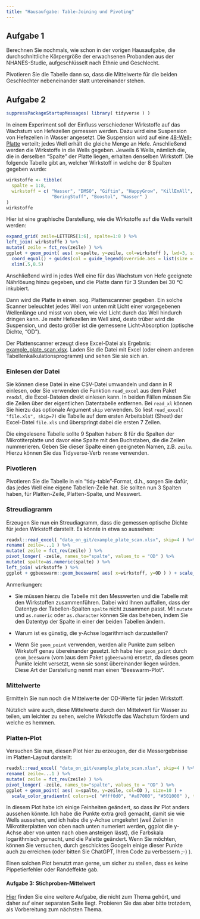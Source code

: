 ```yaml
---
title: "Hausaufgabe: Table-Joining und Pivoting"
---
```


## Aufgabe 1

Berechnen Sie nochmals, wie schon in der vorigen Hausaufgabe, die durchschnittliche Körpergröße
der erwachsenen Probanden aus der NHANES-Studie, aufgeschlüsselt nach Ethnie und Geschlecht.

Pivotieren Sie die Tabelle dann so, dass die Mittelwerte für die beiden Geschlechter nebeneinander statt untereinander stehen.

## Aufgabe 2

```r
suppressPackageStartupMessages( library( tidyverse ) )
```

In einem Experiment soll der Einfluss verschiedener Wirkstoffe auf das Wachstum von Hefezellen gemessen werden. Dazu wird eine Suspension von Hefezellen in Wasser angesetzt. Die Suspension wird auf eine [48-Well-Platte](https://de.wikipedia.org/wiki/Mikrotiterplatte) verteilt; jedes Well erhält die gleiche Menge an Hefe. Anschließend werden die Wirkstoffe in die Wells gegeben. Jeweils 6 Wells, nämlich die, die in derselben "Spalte" der Platte liegen, erhalten denselben Wirkstoff. Die folgende Tabelle gibt an, welcher Wirkstoff in welche der 8 Spalten gegeben wurde:

```r
wirkstoffe <- tibble(
  spalte = 1:8,
  wirkstoff = c( "Wasser", "DMSO", "Giftin", "HappyGrow", "KillEmAll", 
                 "BoringStuff", "Boostol", "Wasser" )
)
wirkstoffe
```
<!--
```r
# Code to make data

wirkstoffe$growth = c( 1, 1, .2, 3, .05, 1.2, 2, 1 )

expand_grid( spalte=1:8, zeile=LETTERS[1:6] ) %>%
left_join( wirkstoffe ) %>%
mutate( density = round( exp( rnorm( n(), log(growth) + ifelse( zeile %in% c("A","F"), -.25, 0 ), .15 ) ), 3 ) ) %>%
pivot_wider( id_cols = "zeile", names_from="spalte", values_from = "density") %>%
write_csv("data_on_git/growth_example.csv")
#ggplot +  geom_point( aes( x=wirkstoff, y=density, col=zeile %in% c("A","F") ) ) + scale_y_log10()
```
-->

Hier ist eine graphische Darstellung, wie die Wirkstoffe auf die Wells verteilt werden:

```r
expand_grid( zeile=LETTERS[1:6], spalte=1:8 ) %>%
left_join( wirkstoffe ) %>%
mutate( zeile = fct_rev(zeile) ) %>%
ggplot + geom_point( aes( x=spalte, y=zeile, col=wirkstoff ), lwd=3, size=8 ) + 
  coord_equal() + guides(col = guide_legend(override.aes = list(size = 2))) +
  xlim(.5,8.5) 
```


Anschließend wird in jedes Well eine für das Wachstum von Hefe geeignete Nährlösung hinzu gegeben, und die Platte dann für 3 Stunden bei 30 °C inkubiert.

Dann wird die Platte in einen. sog. Plattenscannner gegeben. Ein solche Scanner beleuchtet jedes Well von unten mit Licht einer vorgegebenen Wellenlänge und misst von oben, wie viel Licht durch das Well hindurch dringen kann. Je mehr Hefezellen im Well sind, desto trüber wird die Suspension, und desto größer ist die gemessene Licht-Absorption (optische Dichte, "OD").

Der Plattenscanner erzeugt diese Excel-Datei als Ergebnis: [example_plate_scan.xlsx](data_on_git/example_plate_scan.xlsx). Laden Sie die Datei mit Excel (oder einem anderen Tabellenkalkulationsprogramm) und sehen Sie sie sich an.

### Einlesen der Datei

Sie können diese Datei in eine CSV-Datei umwandeln und dann in R einlesen, oder Sie verwenden die Funktion `read_excel` aus dem Paket `readxl`, die Excel-Dateien direkt einlesen kann. In beiden Fällen müssen Sie die Zeilen über der eigentlichen Datentabelle entfernen. Bei `read_xl` können Sie hierzu das optionale Argument `skip` verwenden. So liest `read_excel( "file.xls", skip=7)` die Tabelle auf dem ersten Arbeitsblatt (Sheet) der Excel-Datei `file.xls` und überspringt dabei die ersten 7 Zeilen.

Die eingelesene Tabelle sollte 9 Spalten haben: 8 für die Spalten der Mikrotiterplatte und davor eine Spalte mit den Buchstaben, die die Zeilen nummerieren. Geben Sie dieser Spalte einen geeigneten Namen, z.B. `zeile`. Hierzu können Sie das Tidyverse-Verb `rename` verwenden.

### Pivotieren

Pivotieren Sie die Tabelle in ein "tidy-table"-Format, d.h., sorgen Sie dafür, das jedes Well eine eigene Tabellen-Zeile hat. Sie sollten nun 3 Spalten haben, für Platten-Zeile, Platten-Spalte, und Messwert.

### Streudiagramm

Erzeugen Sie nun ein Streudiagramm, dass die gemessen optische Dichte für jeden Wirkstoff darstellt.
Es könnte in etwa so aussehen:

```r
readxl::read_excel( "data_on_git/example_plate_scan.xlsx", skip=4 ) %>%
rename( zeile=...1 ) %>%
mutate( zeile = fct_rev(zeile) ) %>%  
pivot_longer( -zeile, names_to="spalte", values_to = "OD" ) %>%
mutate( spalte=as.numeric(spalte) ) %>%
left_join( wirkstoffe ) %>%
ggplot + ggbeeswarm::geom_beeswarm( aes( x=wirkstoff, y=OD ) ) + scale_y_log10()
```
Anmerkungen:

- Sie müssen hierzu die Tabelle mit den Messwerten und die Tabelle mit den Wirkstoffen zusammenführen. Dabei wird Ihnen auffallen, dass der Datentyp der Tabellen-Spalten `spalte` nicht zusammen passt. Mit `mutate` und `as.numeric` oder `as.character` können Sie das beheben, indem Sie den Datentyp der Spalte in einer der beiden Tabellen ändern.

- Warum ist es günstig, die y-Achse logarithmisch darzustellen?

- Wenn Sie `geom_point` verwenden, werden alle Punkte zum selben Wirkstoff genau übereinander gesetzt. Ich habe hier `geom_point` durch `geom_beeswarm` (vom )aus dem Paket `ggbeeswarm`) ersetzt, da dieses geom Punkte leicht versetzt, wenn sie sonst übereinander liegen würden. Diese Art der Darstellung nennt man einen "Beeswarm-Plot".

### Mittelwerte

Ermitteln Sie nun noch die Mittelwerte der OD-Werte für jeden Wirkstoff. 

Nützlich wäre auch, diese Mittelwerte durch den Mittelwert für Wasser zu teilen, um leichter zu sehen, welche Wirkstoffe
das Wachstum fördern und welche es hemmen.

### Platten-Plot

Versuchen Sie nun, diesen Plot hier zu erzeugen, der die Messergebnisse im Platten-Layout darstellt:

```r
readxl::read_excel( "data_on_git/example_plate_scan.xlsx", skip=4 ) %>%
rename( zeile=...1 ) %>%
mutate( zeile = fct_rev(zeile) ) %>%  
pivot_longer( -zeile, names_to="spalte", values_to = "OD" ) %>%
ggplot + geom_point( aes( x=spalte, y=zeile, col=OD ), size=10 ) + 
  scale_color_gradientn( colors=c( "#fff0d0", "#a07000", "#501000" ), trans="log10" ) + coord_equal()
```
In diesem Plot habe ich einige Feinheiten geändert, so dass ihr Plot anders aussehen könnte. Ich habe die Punkte extra groß gemacht, damit sie wie Wells aussehen, und ich habe die y-Achse umgekehrt (weil Zeilen in Mikrotiterplatten von oben nach unten numeriert werden, ggplot die y-Achse aber von unten nach oben ansteigen lässt), die Farbskala logarithmisch gemacht, und die Palette geändert. Wenn Sie möchten, können Sie versuchen, durch geschicktes Googeln einige dieser Punkte auch zu erreichen (oder bitten Sie ChatGPT, Ihren Code zu verbessern ;-) ).

Einen solchen Plot benutzt man gerne, um sicher zu stellen, dass es keine Pippetierfehler oder Randeffekte gab.

#### Aufgabe 3: Stichproben-Mittelwert

[Hier](sample_mean_intro.qmd) finden Sie eine weitere Aufgabe, die nicht zum Thema gehört, und daher auf einer separaten Seite liegt. Probieren Sie das aber bitte trotzdem, als Vorbereitung zum nächsten Thema.